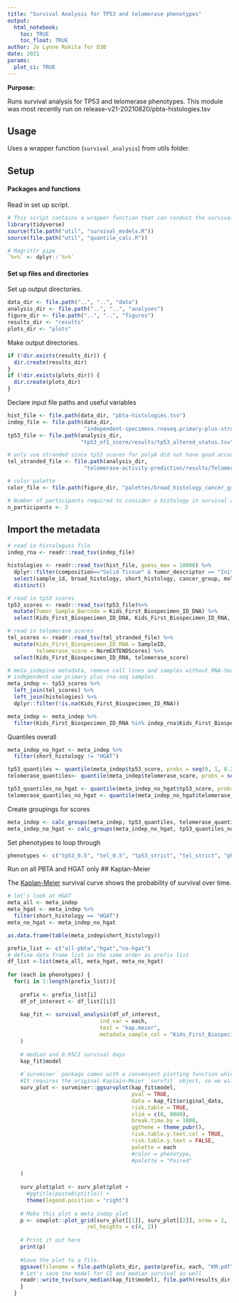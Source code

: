 ```yaml
---
title: "Survival Analysis for TP53 and telomerase phenotypes"
output: 
  html_notebook:
    toc: TRUE
    toc_float: TRUE
author: Jo Lynne Rokita for D3B
date: 2021
params:
  plot_ci: TRUE
---
```

  
  **Purpose:** 
  
  Runs survival analysis for TP53 and telomerase phenotypes. This module was most recently run on release-v21-20210820/pbta-histologies.tsv 

## Usage 

Uses a wrapper function (`survival_analysis`) from utils folder. 

## Setup

#### Packages and functions

Read in set up script.

```r
# This script contains a wrapper function that can conduct the survival analyses
library(tidyverse)
source(file.path("util", "survival_models.R"))
source(file.path("util", "quantile_calc.R"))

# Magrittr pipe
`%>%` <- dplyr::`%>%`
```

#### Set up files and directories

Set up output directories. 

```r
data_dir <- file.path("..", "..", "data")
analysis_dir <- file.path("..", "..", "analyses")
figure_dir <- file.path("..", "..", "figures")
results_dir <- "results"
plots_dir <- "plots"
```

Make output directories.

```r
if (!dir.exists(results_dir)) {
  dir.create(results_dir)
}
if (!dir.exists(plots_dir)) {
  dir.create(plots_dir)
}
```

Declare input file paths and useful variables

```r
hist_file <- file.path(data_dir, "pbta-histologies.tsv")
indep_file <- file.path(data_dir,
                        "independent-specimens.rnaseq.primary-plus-stranded.tsv")
tp53_file <- file.path(analysis_dir, 
                       "tp53_nf1_score/results/tp53_altered_status.tsv")

# only use stranded since tp53 scores for polyA did not have good accuracy
tel_stranded_file <- file.path(analysis_dir,
                        "telomerase-activity-prediction/results/TelomeraseScores_PTBAStranded_FPKM.txt")

# color palette
color_file <- file.path(figure_dir, "palettes/broad_histology_cancer_group_palette.tsv")

# Number of participants required to consider a histology in survival analysis
n_participants <- 3
```

## Import the metadata

```r
# read in histologies file
indep_rna <- readr::read_tsv(indep_file)

histologies <- readr::read_tsv(hist_file, guess_max = 10000) %>%
  dplyr::filter(composition=="Solid Tissue" & tumor_descriptor == "Initial CNS Tumor") %>%
  select(sample_id, broad_histology, short_histology, cancer_group, molecular_subtype, OS_status, OS_days, PFS_days) %>%
  distinct()

# read in tp53 scores
tp53_scores <- readr::read_tsv(tp53_file)%>%
  mutate(Tumor_Sample_Barcode = Kids_First_Biospecimen_ID_DNA) %>%
  select(Kids_First_Biospecimen_ID_DNA, Kids_First_Biospecimen_ID_RNA, sample_id, tp53_score)

# read in telomerase scores
tel_scores <- readr::read_tsv(tel_stranded_file) %>%
  mutate(Kids_First_Biospecimen_ID_RNA = SampleID,
         telomerase_score = NormEXTENDScores) %>%
  select(Kids_First_Biospecimen_ID_RNA, telomerase_score)

# meta_indepine metadata, remove cell lines and samples without RNA-Seq since both classifiers' results use RNA-Seq
# independent use primary plus rna-seq samples
meta_indep <- tp53_scores %>%
  left_join(tel_scores) %>%
  left_join(histologies) %>%
  dplyr::filter(!is.na(Kids_First_Biospecimen_ID_RNA))

meta_indep <- meta_indep %>%
  filter(Kids_First_Biospecimen_ID_RNA %in% indep_rna$Kids_First_Biospecimen_ID)

```

Quantiles overall
```r
meta_indep_no_hgat <- meta_indep %>%
  filter(short_histology != "HGAT")

tp53_quantiles <- quantile(meta_indep$tp53_score, probs = seq(0, 1, 0.25))
telomerase_quantiles<- quantile(meta_indep$telomerase_score, probs = seq(0, 1, 0.25))

tp53_quantiles_no_hgat <- quantile(meta_indep_no_hgat$tp53_score, probs = seq(0, 1, 0.25))
telomerase_quantiles_no_hgat <- quantile(meta_indep_no_hgat$telomerase_score, probs = seq(0, 1, 0.25))
```


Create groupings for scores
```r
meta_indep <- calc_groups(meta_indep, tp53_quantiles, telomerase_quantiles)
meta_indep_no_hgat <- calc_groups(meta_indep_no_hgat, tp53_quantiles_no_hgat, telomerase_quantiles_no_hgat)
```

Set phenotypes to loop through
```r
phenotypes <- c("tp53_0.5", "tel_0.5", "tp53_strict", "tel_strict", "pheno_0.5", "pheno_strict", "pheno_extremes")
```

Run on all PBTA and HGAT only
## Kaplan-Meier

The [Kaplan-Meier](https://www.ncbi.nlm.nih.gov/pmc/articles/PMC3059453/) 
survival curve shows the probability of survival over time.

```r

# let's look at HGAT
meta_all <- meta_indep
meta_hgat <- meta_indep %>%
  filter(short_histology == "HGAT")
meta_no_hgat <- meta_indep_no_hgat

as.data.frame(table(meta_indep$short_histology))

prefix_list <- c("all-pbta","hgat","no-hgat")
# define data frame list in the same order as prefix list 
df_list <-list(meta_all, meta_hgat, meta_no_hgat)
  
for (each in phenotypes) {
  for(i in 1:length(prefix_list)){
    
    prefix <- prefix_list[i]
    df_of_interest <- df_list[[i]]
    
    kap_fit <- survival_analysis(df_of_interest,
                             ind_var = each,
                             test = "kap.meier",
                             metadata_sample_col = "Kids_First_Biospecimen_ID_RNA"
    )
    
    # median and 0.95CI survival days
    kap_fit$model
    
    #`survminer` package comes with a convenient plotting function which uses `ggplot2` arguments. 
    #It requires the original Kaplain-Meier `survfit` object, so we will extract that with `$model`.
    surv_plot <- survminer::ggsurvplot(kap_fit$model,
                                       pval = TRUE,
                                       data = kap_fit$original_data,
                                       risk.table = TRUE,
                                       xlim = c(0, 8000),
                                       break.time.by = 1000,
                                       ggtheme = theme_pubr(),
                                       risk.table.y.text.col = TRUE,
                                       risk.table.y.text = FALSE,
                                       palette = each
                                       #color = phenotype,
                                       #palette = "Paired"
    
    )
    
    surv_plot$plot <- surv_plot$plot +
      #ggtitle(paste0(ptitle)) +
      theme(legend.position = "right")
    
    # Make this plot a meta_indep plot
    p <- cowplot::plot_grid(surv_plot[[1]], surv_plot[[2]], nrow = 2,
                         rel_heights = c(4, 2))
    
    # Print it out here
    print(p)
    
    #Save the plot to a file. 
    ggsave(filename = file.path(plots_dir, paste(prefix, each, "KM.pdf", sep = "-")), plot = p)
    # Let's save the model for CI and median survival as well
    readr::write_tsv(surv_median(kap_fit$model), file.path(results_dir, paste(prefix, each, "model.tsv", sep = "-")))
    }
  }

```







